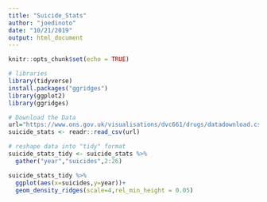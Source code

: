 ```yaml
---
title: "Suicide_Stats"
author: "joedinoto"
date: "10/21/2019"
output: html_document
---
```


```r
knitr::opts_chunk$set(echo = TRUE)
```

```r
# libraries 
library(tidyverse)
install.packages("ggridges")
library(ggplot2)
library(ggridges)
```


```r
# Download the Data
url="https://www.ons.gov.uk/visualisations/dvc661/drugs/datadownload.csv"
suicide_stats <- readr::read_csv(url)
```

```r
# reshape data into "tidy" format
suicide_stats_tidy <- suicide_stats %>% 
  gather("year","suicides",2:26)
```


```r
suicide_stats_tidy %>%
  ggplot(aes(x=suicides,y=year))+ 
  geom_density_ridges(scale=4,rel_min_height = 0.05)
```


